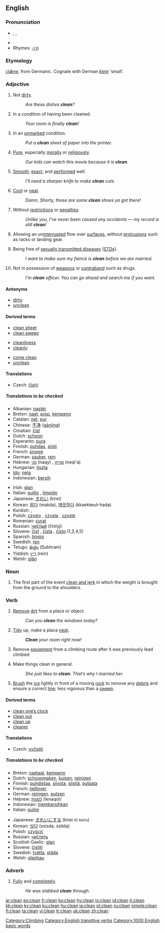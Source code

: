 {{wikipedia}}
==English==

===Pronunciation===
* {{enPR|klēn}}, {{IPA|/kliːn/}}, {{SAMPA|/kli:n/}}
* {{audio|en-us-clean.ogg|Audio (US)}}
* Rhymes: [[Rhymes:English:-iːn|-iːn]]

===Etymology===
{{OE.}} ''[[clæne|clǣne]]'', from Germanic. Cognate with German ''[[klein]]'' ‘small’.

===Adjective===
{{en-adj|er}}

# Not [[dirty]].
#: ''Are these dishes '''clean'''?''
# In a condition of having been cleaned.
#: ''Your room is finally '''clean'''!''
# In an [[unmarked]] condition.
#: ''Put a '''clean''' sheet of paper into the printer.''
# [[Pure]], especially [[morally]] or [[religiously]].
#: ''Our kids can watch this movie because it is '''clean'''.''
# [[Smooth]], [[exact]], and [[performed]] well.
#: ''I’ll need a sharper knife to make '''clean''' cuts.''
# {{colloquial}} [[Cool]] or [[neat]].
#: ''Damn, Shorty, those are some '''clean''' shoes ya got there!''
# {{context|Of a criminal record or driver’s [[license]]}} Without [[restriction]]s or [[penalties]].
#: ''Unlike you, I’ve never been caused any accidents — my record is still '''clean'''!''
# {{context|aerodynamics}} Allowing an un[[interrupted]] flow over [[surface]]s, without [[protrusion]]s such as racks or landing gear.
# {{context|health}} Being free of [[sexually transmitted disease]]s ([[STD]]s).
#: ''I want to make sure my fiancé is '''clean''' before we are married.''
# Not in possession of [[weapon]]s or [[contraband]] such as drugs.
#: ''I’m '''clean''' officer. You can go ahead and search me if you want.''

====Antonyms====
* [[dirty]]
* [[unclean]]

====Derived terms====
{{rel-top3|Derived terms}}
* [[clean sheet]]
* [[clean sweep]]
{{rel-mid3}}
* [[cleanliness]]
* [[cleanly]]
{{rel-mid3}}
* [[come clean]]
* [[unclean]]
{{rel-bottom}}

====Translations====
{{trans-top|not dirty}}
*Czech: [[čistý]] {{m}}
{{trans-mid}}
{{trans-bottom}}
=====Translations to be checked=====
{{checktrans}}
{{trans-top|to be checked}}
* Albanian: [[pastër]]
* Breton: [[naet]], [[prop]], [[kempenn]]
* Catalan: [[net]], [[pur]]
* Chinese: [[干净]] ([[gānjìng]])
* Croatian: [[čist]]
* Dutch: [[schoon]]
* Esperanto: [[pura]]
* Finnish: [[puhdas]], [[siisti]]
* French: [[propre]]
* German: [[sauber]], [[rein]]
* Hebrew: [[נקי]] (naqy) {{m}}, [[נקייה]] (neqi'a) {{f}}
* Hungarian: [[tiszta]]
* [[Ido]]: [[neta]]
* Indonesian: [[bersih]]
{{trans-mid}}
* Irish: [[glan]]
* Italian: [[pulito]] {{m}}, [[limpido]] {{m}}
* Japanese: [[きれい]] (kirei)
* Korean: [[맑다]] (makda), [[깨끗하다]] (kkaekkeut-hada)
* Kurdish: {{KUchar|[[پاک]]}}, {{KUchar|[[خاوێن]]}}
* Polish: [[czysty]] {{m}}, [[czysta]] {{f}}, [[czyste]] {{n}}
* Romanian: [[curat]]
* Russian: [[чистый|чи́стый]] (čistyj) {{m}}
* Slovene: [[čist]] {{m}}, [[čista]] {{f}}, [[čisto]] {{n}} (1,2,4,5)
* Spanish: [[limpio]]
* Swedish: [[ren]]
* Telugu: [[శుభ్రం]] (Subhram)
* Yiddish: [[ריין]] (rein)
* Welsh: [[glân]]
{{trans-bottom}}

===Noun===
{{en-noun}}

# {{weightlifting}} The first part of the event [[clean and jerk]] in which the weight is brought from the ground to the shoulders.

===Verb===
{{en-verb}}

# {{transitive}} [[remove|Remove]] [[dirt]] from a place or object.
#: ''Can you '''clean''' the windows today?''
# {{transitive}} [[tidy|Tidy]] up, make a place [[neat]].
#: '''''Clean''' your room right now!''
# {{context|transitive|climbing}} Remove [[equipment]] from a climbing route after it was previously lead climbed.
# {{intransitive}} Make things clean in general.
#: ''She just likes to '''clean'''. That’s why I married her.''
# {{context|intransitive|curling}} [[brush|Brush]] the [[ice]] lightly in front of a moving [[rock]] to remove any [[debris]] and ensure a correct [[line]]; less vigorous than a [[sweep]].

====Derived terms====
{{rel-top|Derived terms}}
* [[clean one's clock|clean one’s clock]]
* [[clean out]]
* [[clean up]]
* [[cleaner]]
{{rel-bottom}}

====Translations====
{{trans-top|(transitive) remove dirt from a place or object}}
*Czech: [[vyčistit]]
{{trans-mid}}
{{trans-bottom}}
=====Translations to be checked=====
{{checktrans}}
{{trans-top|to be checked}}
* Breton: [[naetaat]], [[kempenn]]
* Dutch: [[schoonmaken]], [[kuisen]], [[reinigen]]
* Finnish: [[puhdistaa]], [[siivota]], [[siistiä]], [[putsata]]
* French: [[nettoyer]]
* German: [[reinigen]], [[putzen]]
* Hebrew: [[:he:לנקות|לנקות]] /lenaqot/
* Indonesian: [[bersih|membersihkan]]
* Italian: [[pulire]]
{{trans-mid}}
* Japanese: [[きれい]]にする (kirei ni suru)
* Korean: [[씻다]] (ssisda, ssitda)
* Polish: [[czyścić]]
* Russian: [[:ru:чистить|чи́стить]]
* Scottish Gaelic: [[glan]]
* Slovene: [[čistiti]]
* Swedish: [[tvätta]], [[städa]]
* Welsh: [[glanhau]]
{{trans-bottom}}

===Adverb===
{{en-adv|er}}

# [[fully|Fully]] and [[completely]].
#: ''He was stabbed '''clean''' through.''

[[Category:Climbing]]

[[Category:English transitive verbs]]
[[Category:1000 English basic words]]

[[ar:clean]]
[[es:clean]]
[[fr:clean]]
[[ko:clean]]
[[hy:clean]]
[[io:clean]]
[[id:clean]]
[[it:clean]]
[[kk:clean]]
[[ky:clean]]
[[ku:clean]]
[[hu:clean]]
[[ja:clean]]
[[pl:clean]]
[[ru:clean]]
[[simple:clean]]
[[fi:clean]]
[[ta:clean]]
[[vi:clean]]
[[tr:clean]]
[[uk:clean]]
[[zh:clean]]